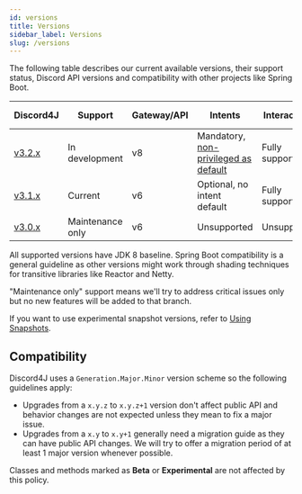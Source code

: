 ```yaml
---
id: versions
title: Versions
sidebar_label: Versions
slug: /versions
---
```


The following table describes our current available versions, their support status, Discord API versions and
compatibility with other projects like Spring Boot.

| Discord4J                                                    | Support          | Gateway/API | Intents                                                                                                       | Interactions    | Reactor           | Spring Boot   | Artifact VERSION |
| ------------------------------------------------------------ | ---------------- | ----------- | ------------------------------------------------------------------------------------------------------------- | ----------------| ----------------- | ------------- | ---------------- |
| [v3.2.x](https://github.com/Discord4J/Discord4J/tree/master) | In development   | v8          | Mandatory, [non-privileged as default](https://discord.com/developers/docs/topics/gateway#privileged-intents) | Fully supported | 3.4 (2020)        | 2.3 and above | [![Maven Central](https://img.shields.io/maven-central/v/com.discord4j/discord4j-core/3.2.svg?label=&style=flat-square)](https://search.maven.org/artifact/com.discord4j/discord4j-core) |
| [v3.1.x](https://github.com/Discord4J/Discord4J/tree/3.1.x)  | Current          | v6          | Optional, no intent default                                                                                   | Fully supported | 3.3 (Dysprosium)  | 2.2 and above | [![Maven Central](https://img.shields.io/maven-central/v/com.discord4j/discord4j-core/3.1.svg?label=&style=flat-square)](https://search.maven.org/artifact/com.discord4j/discord4j-core) |
| [v3.0.x](https://github.com/Discord4J/Discord4J/tree/3.0.x)  | Maintenance only | v6          | Unsupported                                                                                                   | Unsupported     | 3.2 (Californium) | 2.1           | [![Maven Central](https://img.shields.io/maven-central/v/com.discord4j/discord4j-core/3.0.svg?label=&style=flat-square)](https://search.maven.org/artifact/com.discord4j/discord4j-core) |

All supported versions have JDK 8 baseline. Spring Boot compatibility is a general guideline as other versions might
work through shading techniques for transitive libraries like Reactor and Netty.

"Maintenance only" support means we'll try to address critical issues only but no new features will be added to that
branch.

If you want to use experimental snapshot versions, refer to [Using Snapshots](using-snapshots).

## Compatibility

Discord4J uses a `Generation.Major.Minor` version scheme so the following guidelines apply:

- Upgrades from a `x.y.z` to `x.y.z+1` version don't affect public API and behavior changes are not expected unless they
  mean to fix a major issue.
- Upgrades from a `x.y` to `x.y+1` generally need a migration guide as they can have public API changes. We will try to
  offer a migration period of at least 1 major version whenever possible.

Classes and methods marked as **Beta** or **Experimental** are not affected by this policy.
